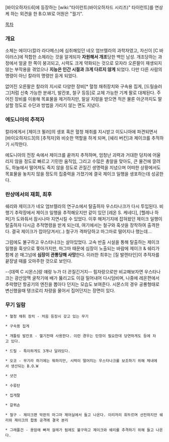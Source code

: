 [바이오하자드6]에 등장하는  [wiki:"타이런트(바이오하자드 시리즈)" 타이런트]를 연상케 하는 외견을 한 B.O.W로 어원은 "궐기".

[[목차]]

=== 개요 ===
소체는 에이다(칼라 라다메스)에 심취해있던 네오 엄브렐라의 과학자였고, 자신이 [C 바이러스]에 적합한 소체라는 것을 알게되자 '''자원해서 개조'''당한 백인 남성. 개조당하는 과정에서 얼굴 한 쪽이 붕괴되고, 시력도 크게 약화되는 것으로 모자라 오른팔이 재생되지 않는 부작용을 겪었으나 '''지능은 인간 시절과 크게 다르지 않게''' 되었다. 다만 다른 사람의 명령이 아닌 칼라의 명령만 듣게 되었다.

없어진 오른팔은 칼라의 지시로 다양한 장비[* 혈청 채취장치와 구속용 집게, [드릴슬러그]처럼 신축 가능한 분쇄기, 발칸포, 철구 등등]로 교체 가능한 기계 팔로 대체된다. 주어진 장비를 이용해 목표물을 제거하지만, 말살 지령을 받으면 적은 물론 아군까지도 말살할 정도로 수단과 방법을 가리지 않는 면도 지녔다.

=== 에도니아의 추적자 ===
칼라에게서 [제이크 뮐러]의 생포 혹은 혈청 채취를 지시받고 이도니아에 파견되면서 [바이오하자드3]의 [추적자]와 비슷한 역할을 하게 되며, [쉐리 버킨]과 제이크를 추적하기 시작한다.

에도니아의 전장 속에서 제이크를 끝까지 추적하며, 엄청난 괴력과 거대한 덩치에 어울리지 않을 정도로 빠르고 기민한 움직임, 그리고 수많은 총알을 맞아도, 큰 물건에 깔려도, 하늘에서 떨어져도 죽지 않을 정도로 끈질긴 생명력을 지녔으며 어떠한 상황에서도 목표물을 놓치지 않을 정도의 집중력을 가졌기에 결국 제이크 일행을 생포하는데 성공한다.

=== 란샹에서의 재회, 최후 ===
쉐리와 제이크가 네오 엄브렐라의 연구소에서 탈출하자 우스타나크가 다시 투입된다. 비행기 추락장에서 제이크 일행을 추적해오지만 같이 있던 [레온 S. 케네디], [헬레나 하퍼]가 도와줘서 잠시나마 지연시킬 수 있었다. 이후 해저기지에 잡혀왔던 제이크 일행이 탈출하자 다시금 추적명령을 받게 되는데, 여기에서는 철구와 훅샷을 장착하여 출격한다. 결국 제이크가 잡아당겨서(..) 철구가 격파당하고 마그마로 떨어지나 했는데...

그럼에도 불구하고 우스타나크는 살아있었다. 고속 반출 시설을 통해 탈출하는 제이크 일행을 훅샷으로 쫓아가지만, 마그마 때문에 심장이 노출되는 바람에 제이크 & 쉐리가 함께 쏜 매그넘에 '''심장이 관통당해 사망'''한다. 이러한 최후는 [질 발렌타인]이 추적자를 끝장낼 때를 오마주한 것으로 보인다.

--[데렉 C 시몬스]랑 얘랑 누가 더 끈질긴거지-- 힘자랑으로만 비교해보자면 우스타나크는 광산암맥 굴착기에 배가
뚫리고도 이걸 밀어내어 다시덤비며, 나중에 레온편에서 추락했던 항공기의 엔진을 뽑아다 던지는 모습도 보여준다.
시몬스의 경우 공룡형태로 변신했을때 탱크로리 차량을 물어서 집어던지는 장면이 있다.

=== 무기 일람 ===
 * 혈청 채취 장치 - 처음 등장시 갖고 있는 무기

 * 구속용 집게

 * 개틀링 발칸포 - 헬기전때 사용한다. 이런 경우는 탄창이 필요한데 당연하게도 등에 차고 있다.

 * 드릴 - 특이하게도 3개나 달려있다.

 * 오코 - 무기라 하기에는 뭐하지만, 시력이 떨어지는 우스타나크를 보조하기 위해 체내에서 생산되는 B.O.W

 * 샷건

 * 수류탄

 * 집게팔

 * 갈퀴손

 * 철구 - 제이크편 막판의 마그마 제어실에서 들고 나온다. 이리저리 휘두르며 선전하지만 쉐리와 제이크의 합동 공격에 결국 분리

 * 그래플건 - 용암에 빠져 걸레가 됨에도 불구하고 제이크와 쉐리를 추격하기 위해 들고 나온다.
